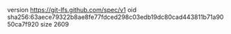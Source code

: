 version https://git-lfs.github.com/spec/v1
oid sha256:63aece79322b8ae8fe77fdced298c03edb19dc80cad443811b71a9050ca7f920
size 2609
